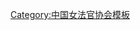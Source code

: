 {{Navbox
| name   = 中国女法官协会第六届理事会
| title  = [[中国女法官协会]]第六届理事会
| above  = 2020年1月－
| bodyclass = hlist
| group1 = 会长
| list1  = [[宋鱼水]]
| group2 = 副会长
| list2  = 
* [[李静 (1963年)|李　静]]
* [[葛晓燕]]
* [[杨临萍]]
* [[巴哈尔古丽·赛买提]]
| group3 = 
| list3  = 
| group4 = 
| list4  = 
| group5 = 
| list5  = 
| group6 = 
| list6  = 
}}<noinclude>
{{collapsible option}}
[[Category:中国女法官协会模板]]
</noinclude>